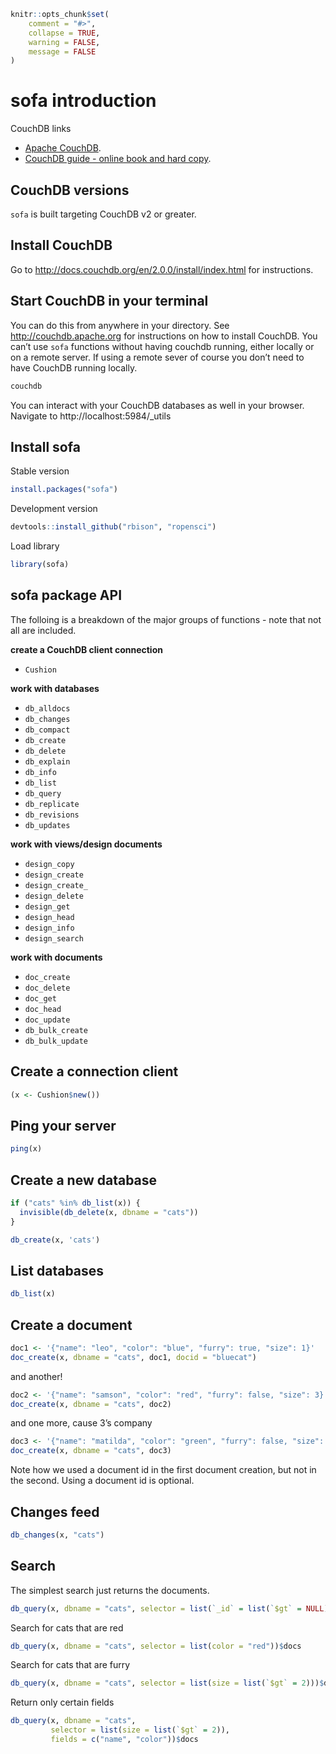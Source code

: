 <!--
%\VignetteEngine{knitr}
%\VignetteIndexEntry{sofa introduction}
%\VignetteEncoding{UTF-8}
-->

```r
knitr::opts_chunk$set(
	comment = "#>",
	collapse = TRUE,
	warning = FALSE,
	message = FALSE
)
```

sofa introduction
=========

CouchDB links

+ [Apache CouchDB](http://couchdb.apache.org/).
+ [CouchDB guide - online book and hard copy](http://guide.couchdb.org/).

## CouchDB versions

`sofa` is built targeting CouchDB v2 or greater.

## Install CouchDB

Go to <http://docs.couchdb.org/en/2.0.0/install/index.html> for instructions.

## Start CouchDB in your terminal

You can do this from anywhere in your directory. See <http://couchdb.apache.org> for instructions on how to install CouchDB. You can't use `sofa` functions without having couchdb running, either locally or on a remote server. If using a remote sever of course you don't need to have CouchDB running locally.

```bash
couchdb
```

You can interact with your CouchDB databases as well in your browser. Navigate to http://localhost:5984/_utils

## Install sofa

Stable version

```r
install.packages("sofa")
```

Development version

```r
devtools::install_github("rbison", "ropensci")
```

Load library

```r
library(sofa)
```

## sofa package API

The folloing is a breakdown of the major groups of functions - note that not all are included.

__create a CouchDB client connection__

* `Cushion`

__work with databases__

* `db_alldocs`
* `db_changes`
* `db_compact`
* `db_create`
* `db_delete`
* `db_explain`
* `db_info`
* `db_list`
* `db_query`
* `db_replicate`
* `db_revisions`
* `db_updates`

__work with views/design documents__

* `design_copy`
* `design_create`
* `design_create_`
* `design_delete`
* `design_get`
* `design_head`
* `design_info`
* `design_search`

__work with documents__

* `doc_create`
* `doc_delete`
* `doc_get`
* `doc_head`
* `doc_update`
* `db_bulk_create`
* `db_bulk_update`

## Create a connection client

```r
(x <- Cushion$new())
```

## Ping your server

```r
ping(x)
```

## Create a new database

```r
if ("cats" %in% db_list(x)) {
  invisible(db_delete(x, dbname = "cats"))
}
```

```r
db_create(x, 'cats')
```

## List databases

```r
db_list(x)
```

## Create a document

```r
doc1 <- '{"name": "leo", "color": "blue", "furry": true, "size": 1}'
doc_create(x, dbname = "cats", doc1, docid = "bluecat")
```

and another!

```r
doc2 <- '{"name": "samson", "color": "red", "furry": false, "size": 3}'
doc_create(x, dbname = "cats", doc2)
```

and one more, cause 3's company

```r
doc3 <- '{"name": "matilda", "color": "green", "furry": false, "size": 5}'
doc_create(x, dbname = "cats", doc3)
```

Note how we used a document id in the first document creation, but
not in the second. Using a document id is optional.

## Changes feed

```r
db_changes(x, "cats")
```

## Search

The simplest search just returns the documents.

```r
db_query(x, dbname = "cats", selector = list(`_id` = list(`$gt` = NULL)))$docs
```

Search for cats that are red

```r
db_query(x, dbname = "cats", selector = list(color = "red"))$docs
```

Search for cats that are furry

```r
db_query(x, dbname = "cats", selector = list(size = list(`$gt` = 2)))$docs
```

Return only certain fields

```r
db_query(x, dbname = "cats", 
         selector = list(size = list(`$gt` = 2)),
         fields = c("name", "color"))$docs
```
